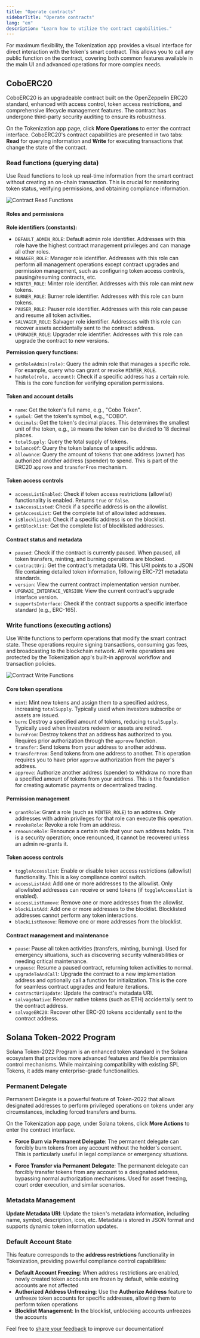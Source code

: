 ```yaml
---
title: "Operate contracts"
sidebarTitle: "Operate contracts"
lang: "en"
description: "Learn how to utilize the contract capabilities."
---
```


For maximum flexibility, the Tokenization app provides a visual interface for direct interaction with the token's smart contract. This allows you to call any public function on the contract, covering both common features available in the main UI and advanced operations for more complex needs.

## CoboERC20

CoboERC20 is an upgradeable contract built on the OpenZeppelin ERC20 standard, enhanced with access control, token access restrictions, and comprehensive lifecycle management features. The contract has undergone third-party security auditing to ensure its robustness.

On the Tokenization app page, click **More Operations** to enter the contract interface. CoboERC20's contract capabilities are presented in two tabs: **Read** for querying information and **Write** for executing transactions that change the state of the contract.

### Read functions (querying data)

Use Read functions to look up real-time information from the smart contract without creating an on-chain transaction. This is crucial for monitoring token status, verifying permissions, and obtaining compliance information.

<img src="/en/images/portal-apps/tokenization/function-read.png" className="screenshot_modal" alt="Contract Read Functions"/>

#### Roles and permissions
**Role identifiers (constants):**
- `DEFAULT_ADMIN_ROLE`: Default admin role identifier. Addresses with this role have the highest contract management privileges and can manage all other roles.
- `MANAGER_ROLE`: Manager role identifier. Addresses with this role can perform all management operations except contract upgrades and permission management, such as configuring token access controls, pausing/resuming contracts, etc.
- `MINTER_ROLE`: Minter role identifier. Addresses with this role can mint new tokens.
- `BURNER_ROLE`: Burner role identifier. Addresses with this role can burn tokens.
- `PAUSER_ROLE`: Pauser role identifier. Addresses with this role can pause and resume all token activities.
- `SALVAGER_ROLE`: Salvager role identifier. Addresses with this role can recover assets accidentally sent to the contract address.
- `UPGRADER_ROLE`: Upgrader role identifier. Addresses with this role can upgrade the contract to new versions.

**Permission query functions:**
- `getRoleAdmin(role)`: Query the admin role that manages a specific role. For example, query who can grant or revoke `MINTER_ROLE`.
- `hasRole(role, account)`: Check if a specific address has a certain role. This is the core function for verifying operation permissions.

#### Token and account details
- `name`: Get the token's full name, e.g., "Cobo Token".
- `symbol`: Get the token's symbol, e.g., "COBO".
- `decimals`: Get the token's decimal places. This determines the smallest unit of the token, e.g., `18` means the token can be divided to 18 decimal places.
- `totalSupply`: Query the total supply of tokens.
- `balanceOf`: Query the token balance of a specific address.
- `allowance`: Query the amount of tokens that one address (owner) has authorized another address (spender) to spend. This is part of the ERC20 `approve` and `transferFrom` mechanism.

#### Token access controls
- `accessListEnabled`: Check if token access restrictions (allowlist) functionality is enabled. Returns `true` or `false`.
- `isAccessListed`: Check if a specific address is on the allowlist.
- `getAccessList`: Get the complete list of allowlisted addresses.
- `isBlocklisted`: Check if a specific address is on the blocklist.
- `getBlocklist`: Get the complete list of blocklisted addresses.

#### Contract status and metadata
- `paused`: Check if the contract is currently paused. When paused, all token transfers, minting, and burning operations are blocked.
- `contractUri`: Get the contract's metadata URI. This URI points to a JSON file containing detailed token information, following ERC-721 metadata standards.
- `version`: View the current contract implementation version number.
- `UPGRADE_INTERFACE_VERSION`: View the current contract's upgrade interface version.
- `supportsInterface`: Check if the contract supports a specific interface standard (e.g., ERC-165).

### Write functions (executing actions)

Use Write functions to perform operations that modify the smart contract state. These operations require signing transactions, consuming gas fees, and broadcasting to the blockchain network. All write operations are protected by the Tokenization app's built-in approval workflow and transaction policies.

<img src="/en/images/portal-apps/tokenization/function-write.png" className="screenshot_modal" alt="Contract Write Functions"/>

#### Core token operations
- `mint`: Mint new tokens and assign them to a specified address, increasing `totalSupply`. Typically used when investors subscribe or assets are issued.
- `burn`: Destroy a specified amount of tokens, reducing `totalSupply`. Typically used when investors redeem or assets are retired.
- `burnFrom`: Destroy tokens that an address has authorized to you. Requires prior authorization through the `approve` function.
- `transfer`: Send tokens from your address to another address.
- `transferFrom`: Send tokens from one address to another. This operation requires you to have prior `approve` authorization from the payer's address.
- `approve`: Authorize another address (spender) to withdraw no more than a specified amount of tokens from your address. This is the foundation for creating automatic payments or decentralized trading.

#### Permission management
- `grantRole`: Grant a role (such as `MINTER_ROLE`) to an address. Only addresses with admin privileges for that role can execute this operation.
- `revokeRole`: Revoke a role from an address.
- `renounceRole`: Renounce a certain role that your own address holds. This is a security operation; once renounced, it cannot be recovered unless an admin re-grants it.

#### Token access controls
- `toggleAccesslist`: Enable or disable token access restrictions (allowlist) functionality. This is a key compliance control switch.
- `accessListAdd`: Add one or more addresses to the allowlist. Only allowlisted addresses can receive or send tokens (if `toggleAccesslist` is enabled).
- `accessListRemove`: Remove one or more addresses from the allowlist.
- `blockListAdd`: Add one or more addresses to the blocklist. Blocklisted addresses cannot perform any token interactions.
- `blockListRemove`: Remove one or more addresses from the blocklist.

#### Contract management and maintenance
- `pause`: Pause all token activities (transfers, minting, burning). Used for emergency situations, such as discovering security vulnerabilities or needing critical maintenance.
- `unpause`: Resume a paused contract, returning token activities to normal.
- `upgradeToAndCall`: Upgrade the contract to a new implementation address and optionally call a function for initialization. This is the core for seamless contract upgrades and feature iterations.
- `contractUriUpdate`: Update the contract's metadata URI.
- `salvageNative`: Recover native tokens (such as ETH) accidentally sent to the contract address.
- `salvageERC20`: Recover other ERC-20 tokens accidentally sent to the contract address.

## Solana Token-2022 Program

Solana Token-2022 Program is an enhanced token standard in the Solana ecosystem that provides more advanced features and flexible permission control mechanisms. While maintaining compatibility with existing SPL Tokens, it adds many enterprise-grade functionalities.

### Permanent Delegate
Permanent Delegate is a powerful feature of Token-2022 that allows designated addresses to perform privileged operations on tokens under any circumstances, including forced transfers and burns.

<Note>On the Tokenization app page, under Solana tokens, click **More Actions** to enter the contract interface.</Note>

- **Force Burn via Permanent Delegate**: The permanent delegate can forcibly burn tokens from any account without the holder's consent. This is particularly useful in legal compliance or emergency situations.

- **Force Transfer via Permanent Delegate**: The permanent delegate can forcibly transfer tokens from any account to a designated address, bypassing normal authorization mechanisms. Used for asset freezing, court order execution, and similar scenarios.

### Metadata Management

**Update Metadata URI**: Update the token's metadata information, including name, symbol, description, icon, etc. Metadata is stored in JSON format and supports dynamic token information updates.

### Default Account State

This feature corresponds to the **address restrictions** functionality in Tokenization, providing powerful compliance control capabilities:

- **Default Account Freezing**: When address restrictions are enabled, newly created token accounts are frozen by default, while existing accounts are not affected
- **Authorized Address Unfreezing**: Use the **Authorize Address** feature to unfreeze token accounts for specific addresses, allowing them to perform token operations
- **Blocklist Management**: In the blocklist, unblocking accounts unfreezes the accounts

<Tip>Feel free to [share your feedback](https://forms.zohopublic.com/cobo/form/DocumentFeedbackForm/formperma/QvLOhxJv1_JMsJ-1dleZ8Itb_7rzN-LtgvsDdxosoVI?referrername=manuals) to improve our documentation!</Tip>
